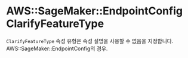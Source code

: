 # AWS::SageMaker::EndpointConfig ClarifyFeatureType

`ClarifyFeatureType` 속성 유형은 속성 설명을 사용할 수 없음을 지정합니다. AWS::SageMaker::EndpointConfig의 경우.
